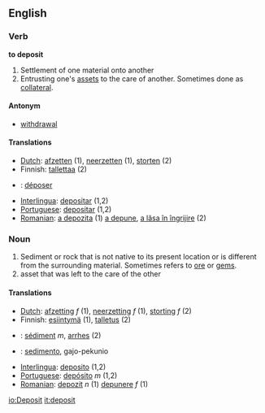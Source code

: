 ==English==
===Verb===
'''to deposit'''

#Settlement of one material onto another
#Entrusting one's [[asset]]s to the care of another.  Sometimes done as [[collateral]].

====Antonym====
*[[withdrawal]]

====Translations====
*[[Dutch]]: [[afzetten]] (1), [[neerzetten]] (1), [[storten]] (2)
*Finnish: [[tallettaa]] (2)
* {{fr}} : [[déposer]]
*[[Interlingua]]: [[depositar]] (1,2)
*[[Portuguese]]: [[depositar]] (1,2)
*[[Romanian]]: [[a depozita]] (1) [[a depune]], [[a lăsa în îngrijire]] (2)
===Noun===

#Sediment or rock that is not native to its present location or is different from the surrounding material.  Sometimes refers to [[ore]] or [[gem]]s.
#asset that was left to the care of the other

====Translations====
*[[Dutch]]: [[afzetting]] ''f'' (1), [[neerzetting]] ''f'' (1), [[storting]] ''f'' (2)
*Finnish: [[esiintymä]] (1), [[talletus]] (2)
* {{fr}} : [[sédiment]] ''m'', [[arrhes]] (2)
* {{io}} : [[sedimento]], gajo-pekunio
*[[Interlingua]]: [[deposito]] (1,2)
*[[Portuguese]]: [[depósito]] ''m'' (1,2)
*[[Romanian]]: [[depozit]] ''n'' (1) [[depunere]] ''f'' (1)

[[io:Deposit]]
[[it:deposit]]